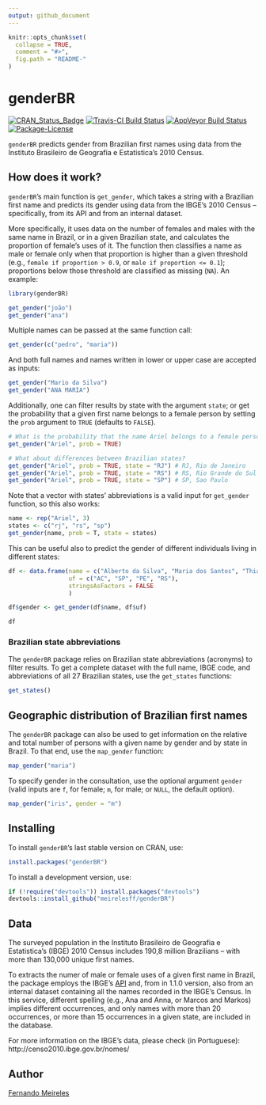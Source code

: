 ```yaml
---
output: github_document
---
```


<!-- README.md is generated from README.Rmd. Please edit that file -->

```r
knitr::opts_chunk$set(
  collapse = TRUE,
  comment = "#>",
  fig.path = "README-"
)
```

# genderBR

[![CRAN_Status_Badge](http://www.r-pkg.org/badges/version/genderBR)](https://cran.r-project.org/package=genderBR)
[![Travis-CI Build Status](https://travis-ci.org/meirelesff/genderBR.svg?branch=master)](https://travis-ci.org/meirelesff/genderBR)
[![AppVeyor Build Status](https://ci.appveyor.com/api/projects/status/github/meirelesff/genderBR?branch=master&svg=true)](https://ci.appveyor.com/project/meirelesff/genderBR)
[![Package-License](https://img.shields.io/badge/License-GPL-brightgreen.svg)](http://www.gnu.org/licenses/gpl-2.0.html)

`genderBR` predicts gender from Brazilian first names using data from the Instituto Brasileiro de Geografia e Estatistica's 2010 Census.

## How does it work?

`genderBR`'s main function is `get_gender`, which takes a string with a Brazilian first name and predicts its gender using data from the IBGE's 2010 Census -- specifically, from its API and from an internal dataset. 

More specifically, it uses data on the number of females and males with the same name in Brazil, or in a given Brazilian state, and calculates the proportion of female's uses of it. The function then classifies a name as male or female only when that proportion is higher than a given threshold (e.g., `female if proportion > 0.9`, or `male if proportion <= 0.1`); proportions below those threshold are classified as missing (`NA`). An example:

```r
library(genderBR)

get_gender("joão")
get_gender("ana")
```

Multiple names can be passed at the same function call:

```r
get_gender(c("pedro", "maria"))
```

And both full names and names written in lower or upper case are accepted as inputs:

```r
get_gender("Mario da Silva")
get_gender("ANA MARIA")
```

Additionally, one can filter results by state with the argument `state`; or get the probability that a given first name belongs to a female person by setting the `prob` argument to `TRUE` (defaults to `FALSE`).

```r
# What is the probability that the name Ariel belongs to a female person in Brazil?
get_gender("Ariel", prob = TRUE)

# What about differences between Brazilian states?
get_gender("Ariel", prob = TRUE, state = "RJ") # RJ, Rio de Janeiro
get_gender("Ariel", prob = TRUE, state = "RS") # RS, Rio Grande do Sul
get_gender("Ariel", prob = TRUE, state = "SP") # SP, Sao Paulo
```

Note that a vector with states' abbreviations is a valid input for `get_gender` function, so this also works:

```r
name <- rep("Ariel", 3)
states <- c("rj", "rs", "sp")
get_gender(name, prob = T, state = states)
```

This can be useful also to predict the gender of different individuals living in different states:

```r
df <- data.frame(name = c("Alberto da Silva", "Maria dos Santos", "Thiago Rocha", "Paula Camargo"),
                 uf = c("AC", "SP", "PE", "RS"),
                 stringsAsFactors = FALSE
                 )

df$gender <- get_gender(df$name, df$uf)

df
```


### Brazilian state abbreviations

The `genderBR` package relies on Brazilian state abbreviations (acronyms) to filter results. To get a complete dataset with the full name, IBGE code, and abbreviations of all 27 Brazilian states, use the `get_states` functions:

```r
get_states()
```

## Geographic distribution of Brazilian first names

The `genderBR` package can also be used to get information on the relative and total number of persons with a given name by gender and by state in Brazil. To that end, use the `map_gender` function:

```r
map_gender("maria")
```

To specify gender in the consultation, use the optional argument `gender` (valid inputs are `f`, for female; `m`, for male; or `NULL`, the default option).

```r
map_gender("iris", gender = "m")
```

## Installing

To install `genderBR`'s last stable version on CRAN, use:

```r
install.packages("genderBR")
```


To install a development version, use:

```r
if (!require("devtools")) install.packages("devtools")
devtools::install_github("meirelesff/genderBR")
```
    
## Data

The surveyed population in the Instituto Brasileiro de Geografia e Estatistica's (IBGE) 2010 Census includes 190,8 million Brazilians -- with more than 130,000 unique first names.

To extracts the numer of male or female uses of a given first name in Brazil, the package employs the IBGE's [API](http://censo2010.ibge.gov.br/nomes/) and, from in 1.1.0 version, also from an internal dataset containing all the names recorded in the IBGE's Census. In this service, different spelling (e.g., Ana and Anna, or Marcos and Markos) implies different occurrences, and only names with more than 20 occurrences, or more than 15 occurrences in a given state, are included in the database.

For more information on the IBGE's data, please check (in Portuguese): 
http://censo2010.ibge.gov.br/nomes/

## Author

[Fernando Meireles](http://fmeireles.com)
    
